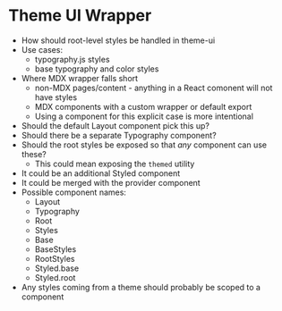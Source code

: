 
# Theme UI Wrapper

- How should root-level styles be handled in theme-ui
- Use cases:
  - typography.js styles
  - base typography and color styles
- Where MDX wrapper falls short
  - non-MDX pages/content - anything in a React comonent will not have styles
  - MDX components with a custom wrapper or default export
  - Using a component for this explicit case is more intentional
- Should the default Layout component pick this up?
- Should there be a separate Typography component?
- Should the root styles be exposed so that *any* component can use these?
  - This could mean exposing the `themed` utility
- It could be an additional Styled component
- It could be merged with the provider component
- Possible component names:
  - Layout
  - Typography
  - Root
  - Styles
  - Base
  - BaseStyles
  - RootStyles
  - Styled.base
  - Styled.root
- Any styles coming from a theme should probably be scoped to a component
